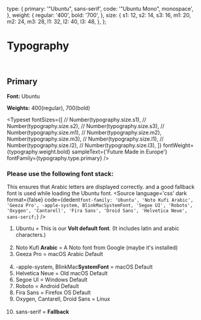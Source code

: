 <!-- Typography.stories.mdx -->


<Meta title="Typography/Primary" />

  type: {
    primary: '"Ubuntu", sans-serif',
    code: '"Ubuntu Mono", monospace',
  },
  weight: {
    regular: '400',
    bold: '700',
  },
  size: {
    s1: 12,
    s2: 14,
    s3: 16,
    m1: 20,
    m2: 24,
    m3: 28,
    l1: 32,
    l2: 40,
    l3: 48,
  },
};



# Typography

<br />

## Primary

**Font:** Ubuntu

**Weights:** 400(regular), 700(bold)

<Typeset
  fontSizes={[
    // Number(typography.size.s1),
    // Number(typography.size.s2),
    // Number(typography.size.s3),
    // Number(typography.size.m1),
    // Number(typography.size.m2),
    Number(typography.size.m3),
    // Number(typography.size.l1),
    // Number(typography.size.l2),
    // Number(typography.size.l3),
  ]}
  fontWeight={typography.weight.bold}
  sampleText={'Future Made in Europe'}
  fontFamily={typography.type.primary}
/>

### Please use the following font stack:
This ensures that Arabic letters are displayed correctly. and a good fallback font is used while loading the Ubuntu font.
<Source
  language='css'
  dark
  format={false}
  code={dedent`
    font-family: 'Ubuntu', 'Noto Kufi Arabic', 'Geeza Pro', -apple-system, BlinkMacSystemFont, 'Segoe UI', 'Roboto', 'Oxygen', 'Cantarell', 'Fira Sans', 'Droid Sans', 'Helvetica Neue', sans-serif;
  `}
/>

1. Ubuntu = This is our **Volt default font**. (It includes latin and arabic characters.)
<br /><br />
2. Noto Kufi **Arabic** = A Noto font from Google (maybe it's installed)
3. Geeza Pro = macOS Arabic Default
<br /><br />
4. -apple-system, BlinkMac**SystemFont** = macOS Default
5. Helvetica Neue = Old macOS Default
6. Segoe UI = Windows Default
7. Roboto = Android Default
8. Fira Sans = Firefox OS Default
9. Oxygen, Cantarell, Droid Sans = Linux
<br /><br />
10. sans-serif = **Fallback**
